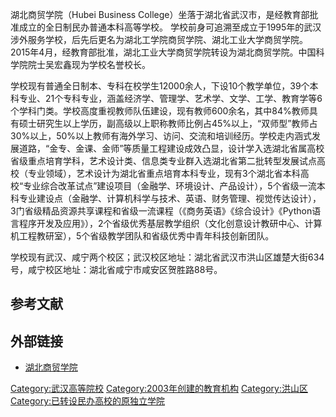 {{expand|time=2015-04-29T10:21:09+00:00}}
{{refimprove|time=2015-04-29T10:21:09+00:00}}
{{高校
|名称    =湖北商贸学院
|外文名  =Hubei Business College
|图像    =
|图像说明=
|校训    = 梦想 行动 智慧 快乐
|建校    =1995年
|类型   =全日制普通本科院校
|校长    =陈卓国
|党委书记    =肖坤
|地址    ={{CHN}}[[武汉市|武汉市]][[洪山区|洪山区]]雄楚大道634号 

|电话    = 027-82666063
|网站    =http://www.hbc.edu.cn/
}}
湖北商贸学院（Hubei Business College）坐落于湖北省武汉市，是经教育部批准成立的全日制民办普通本科高等学校。
学校前身可追溯至成立于1995年的武汉涉外服务学校，后先后更名为湖北工学院商贸学院、湖北工业大学商贸学院。2015年4月，经教育部批准，湖北工业大学商贸学院转设为湖北商贸学院。中国科学院院士吴宏鑫现为学校名誉校长。

学校现有普通全日制本、专科在校学生12000余人，下设10个教学单位，39个本科专业、21个专科专业，涵盖经济学、管理学、艺术学、文学、工学、教育学等6个学科门类。学校高度重视教师队伍建设，现有教师600余名，其中84%教师具有硕士研究生以上学历，副高级以上职称教师比例占45%以上，“双师型”教师占30%以上，50%以上教师有海外学习、访问、交流和培训经历。学校走内涵式发展道路，“金专、金课、金师”等质量工程建设成效凸显，设计学入选湖北省属高校省级重点培育学科，艺术设计类、信息类专业群入选湖北省第二批转型发展试点高校（专业领域），艺术设计为湖北省重点培育本科专业，现有3个湖北省本科高校“专业综合改革试点”建设项目（金融学、环境设计、产品设计），5个省级一流本科专业建设点（金融学、计算机科学与技术、英语、财务管理、视觉传达设计），3门省级精品资源共享课程和省级一流课程（《商务英语》《综合设计》《Python语言程序开发及应用》），2个省级优秀基层教学组织（文化创意设计教研中心、计算机工程教研室），5个省级教学团队和省级优秀中青年科技创新团队。

学校现有武汉、咸宁两个校区；武汉校区地址：湖北省武汉市洪山区雄楚大街634号，咸宁校区地址：湖北省咸宁市咸安区贺胜路88号。

==参考文献==
{{reflist}}

== 外部链接 ==
*[https://web.archive.org/web/20150419044249/http://www.hugsmxy.com/ 湖北商贸学院]

{{湖北高等院校}}
{{民办大学}}
[[Category:武汉高等院校|Category:武汉高等院校]]
[[Category:2003年创建的教育机构|Category:2003年创建的教育机构]]
[[Category:洪山区|Category:洪山区]]
[[Category:已转设民办高校的原独立学院|Category:已转设民办高校的原独立学院]]